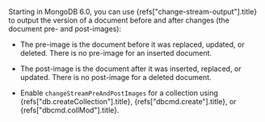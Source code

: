 
Starting in MongoDB 6.0, you can use <Ref url="change-stream-output">{refs["change-stream-output"].title}</Ref> to output the version of a document before and
after changes (the document pre- and post-images):

* The pre-image is the document before it was replaced, updated, or
  deleted. There is no pre-image for an inserted document.

* The post-image is the document after it was inserted, replaced, or
  updated. There is no post-image for a deleted document.

* Enable `changeStreamPreAndPostImages` for a collection using
  <Ref url="db.createCollection">{refs["db.createCollection"].title}</Ref>, <Ref url="dbcmd.create">{refs["dbcmd.create"].title}</Ref>, or
  <Ref url="dbcmd.collMod">{refs["dbcmd.collMod"].title}</Ref>.
